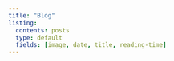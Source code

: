 ```yaml
---
title: "Blog"
listing:
  contents: posts
  type: default
  fields: [image, date, title, reading-time]
---
```

